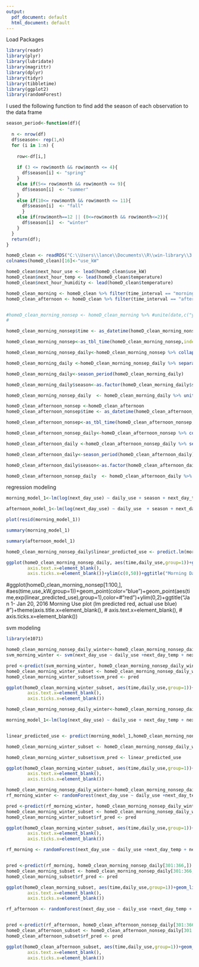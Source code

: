 ---
output:
  pdf_document: default
  html_document: default
---

Load Packages
```{r}
library(readr)
library(plyr)
library(lubridate)
library(magrittr)
library(dplyr)
library(tidyr)
library(tibbletime)
library(ggplot2)
library(randomForest)
```
I used the following function to find add the season of each observation to the data frame 
```{r}

season_period<-function(df){
  
  n <- nrow(df)
  df$season<- rep(1,n)
  for (i in 1:n) {
    
    row<-df[i,]
    
    if (3 <= row$month && row$month <= 4){
      df$season[i] <- "spring"
    }
    else if(5<= row$month && row$month <= 9){
      df$season[i]  <- "summer"
    }
    else if(10<= row$month && row$month <= 11){
      df$season[i]  <- "fall"
      }
    else if(row$month==12 || (0<=row$month && row$month<=2)){
      df$season[i]  <- "winter"
    }
  }
  return(df);
} 
```


```{r}
homeD_clean <- readRDS("C:\\Users\\lance\\Documents\\R\\win-library\\3.4\\EnergyForcasting\\homeD_2016_clean_3.rds")
colnames(homeD_clean)[16]<-"use_kW"

homeD_clean$next_hour_use <- lead(homeD_clean$use_kW)
homeD_clean$next_hour_temp <- lead(homeD_clean$temperature)
homeD_clean$next_hour_humidity <- lead(homeD_clean$temperature)

homeD_clean_morning <- homeD_clean %>% filter(time_interval == "morning")
homeD_clean_afternoon <- homeD_clean %>% filter(time_interval == "afternoon")


#homeD_clean_morning_nonsep <- homeD_clean_morning %>% #unite(date,c("year","month","date"),sep="-") %>% #unite(time_,c("hour","minute","second"),sep=":") %>% unite(time, #c(date,time_),sep=" ")
#

homeD_clean_morning_nonsep$time <- as_datetime(homeD_clean_morning_nonsep$time)

homeD_clean_morning_nonsep<-as_tbl_time(homeD_clean_morning_nonsep,index=time)

homeD_clean_morning_nonsep_daily<-homeD_clean_morning_nonsep %>% collapse_by("daily") %>% group_by(time) %>% summarise(daily_use = sum(use_kW),next_day_use =sum(next_hour_use),next_day_temp=mean(next_hour_temp),next_day_humidity=mean(next_hour_humidity))

homeD_clean_morning_daily <-homeD_clean_morning_nonsep_daily %>% separate(time,c("date","time"),' ') %>% separate(date,c("year","month","date"),"-") %>% separate(time,c("hour","minute","second"),":") 

homeD_clean_morning_daily<-season_period(homeD_clean_morning_daily)

homeD_clean_morning_daily$season<-as.factor(homeD_clean_morning_daily$season) 

homeD_clean_morning_nonsep_daily  <- homeD_clean_morning_daily %>% unite(date,c("year","month","date"),sep="-") %>% unite(time_,c("hour","minute","second"),sep=":") %>% unite(time, c(date,time_),sep=" ")
```


```{r}

homeD_clean_afternoon_nonsep <-homeD_clean_afternoon
homeD_clean_afternoon_nonsep$time <- as_datetime(homeD_clean_afternoon_nonsep$time)

homeD_clean_afternoon_nonsep<-as_tbl_time(homeD_clean_afternoon_nonsep,index=time)

homeD_clean_afternoon_nonsep_daily<-homeD_clean_afternoon_nonsep %>% collapse_by("daily") %>% group_by(time) %>% summarise(daily_use = sum(use_kW),next_day_use =sum(next_hour_use),next_day_temp=mean(next_hour_temp),next_day_humidity=mean(next_hour_humidity))

homeD_clean_afternoon_daily <-homeD_clean_afternoon_nonsep_daily %>% separate(time,c("date","time"),' ') %>% separate(date,c("year","month","date"),"-") %>% separate(time,c("hour","minute","second"),":") 

homeD_clean_afternoon_daily<-season_period(homeD_clean_afternoon_daily)

homeD_clean_afternoon_daily$season<-as.factor(homeD_clean_afternoon_daily$season) 

homeD_clean_afternoon_nonsep_daily  <- homeD_clean_afternoon_daily %>% unite(date,c("year","month","date"),sep="-") %>% unite(time_,c("hour","minute","second"),sep=":") %>% unite(time, c(date,time_),sep=" ")
```


regression modeling
```{r}

morning_model_1<-lm(log(next_day_use) ~ daily_use + season + next_day_temp + next_day_humidity,homeD_clean_morning_nonsep_daily)

afternoon_model_1<-lm(log(next_day_use) ~ daily_use  + season + next_day_temp + next_day_humidity,homeD_clean_afternoon_nonsep_daily)

```

```{r}
plot(resid(morning_model_1))
```


```{r}
summary(morning_model_1)
```


```{r}
summary(afternoon_model_1)
```

```{r}
homeD_clean_morning_nonsep_daily$linear_predicted_use <- predict.lm(morning_model_1)

ggplot(homeD_clean_morning_nonsep_daily, aes(time,daily_use,group=1))+geom_line(color="blue")+geom_line(aes(time,exp(linear_predicted_use)),color="red",group=1)+theme(axis.title.x=element_blank(),
        axis.text.x=element_blank(),
        axis.ticks.x=element_blank())+ylim(c(0,50))+ggtitle("Morning Daily Use plot (lm predicted red, actual use [kW] blue) ")
```


#ggplot(homeD_clean_morning_nonsep[1:100,], #aes(time,use_kW,group=1))+geom_point(color="blue")+geom_point(aes(time,exp(linear_predicted_use),group=1),color=#"red")+ylim(0,2)+ggtitle("Jan 1- Jan 20, 2016 Morning Use plot (lm predicted red, actual use blue) #")+theme(axis.title.x=element_blank(),
 #       axis.text.x=element_blank(),
#        axis.ticks.x=element_blank())





svm modeling
```{r}
library(e1071)

homeD_clean_morning_nonsep_daily_winter<-homeD_clean_morning_nonsep_daily %>% filter(season == "winter")
svm_morning_winter <- svm(next_day_use ~ daily_use +next_day_temp + next_day_humidity, data = homeD_clean_morning_nonsep_daily_winter[1:50,], kernel = "linear")

pred <-predict(svm_morning_winter, homeD_clean_morning_nonsep_daily_winter[51:70,])
homeD_clean_morning_winter_subset <- homeD_clean_morning_nonsep_daily_winter[51:70,]
homeD_clean_morning_winter_subset$svm_pred <- pred

ggplot(homeD_clean_morning_winter_subset, aes(time,daily_use,group=1))+geom_line(color="blue")+geom_line(aes(time,svm_pred,group=1),color="red")+ggtitle("Winter Morning Use[kW] Plot of Test Data (svm with Linear Kernel)")+labs(subtitle = "2/20/16-3/08/16, 20 Test points, 50 train points",caption = "Predicted Red, Actual Use Blue")+theme(axis.title.x=element_blank(),
        axis.text.x=element_blank(),
        axis.ticks.x=element_blank())
```

```{r}
homeD_clean_morning_nonsep_daily_winter<-homeD_clean_morning_nonsep_daily %>% filter(season == "winter")

morning_model_1<-lm(log(next_day_use) ~ daily_use + next_day_temp + next_day_humidity,homeD_clean_morning_nonsep_daily_winter[1:50,])


linear_predicted_use <- predict(morning_model_1,homeD_clean_morning_nonsep_daily_winter[51:70,])

homeD_clean_morning_winter_subset <- homeD_clean_morning_nonsep_daily_winter[51:70,]

homeD_clean_morning_winter_subset$svm_pred <- linear_predicted_use 

ggplot(homeD_clean_morning_winter_subset, aes(time,daily_use,group=1))+geom_line(color="blue")+geom_line(aes(time,linear_predicted_use,group=1),color="red")+ggtitle("Winter Morning Use[kW] Plot of Test Data (Linear Regression")+labs(subtitle = "2/20/16-3/08/16, 20 Test points, 50 train points",caption = "Predicted Red, Actual Use Blue")+theme(axis.title.x=element_blank(),
        axis.text.x=element_blank(),
        axis.ticks.x=element_blank())
```

```{r}
homeD_clean_morning_nonsep_daily_winter<-homeD_clean_morning_nonsep_daily %>% filter(season == "winter")
rf_morning_winter <- randomForest(next_day_use ~ daily_use +next_day_temp + next_day_humidity, data = homeD_clean_morning_nonsep_daily_winter[1:50,], kernel = "linear")

pred <-predict(rf_morning_winter, homeD_clean_morning_nonsep_daily_winter[51:70,])
homeD_clean_morning_winter_subset <- homeD_clean_morning_nonsep_daily_winter[51:70,]
homeD_clean_morning_winter_subset$rf_pred <- pred

ggplot(homeD_clean_morning_winter_subset, aes(time,daily_use,group=1))+geom_line(color="blue")+geom_line(aes(time,rf_pred,group=1),color="red")+ggtitle("Winter Morning Use[kW] Plot of Test Data (Random Forest)")+labs(subtitle = "2/20/16-3/08/16, 20 Test points, 50 train points",caption = "Predicted Red, Actual Use Blue")+theme(axis.title.x=element_blank(),
        axis.text.x=element_blank(),
        axis.ticks.x=element_blank())
```

```{r}

rf_morning <- randomForest(next_day_use ~ daily_use +next_day_temp + next_day_humidity , data = homeD_clean_morning_nonsep_daily[1:300,])


pred <-predict(rf_morning, homeD_clean_morning_nonsep_daily[301:366,])
homeD_clean_morning_subset <- homeD_clean_morning_nonsep_daily[301:366,]
homeD_clean_morning_subset$rf_pred <- pred

ggplot(homeD_clean_morning_subset, aes(time,daily_use,group=1))+geom_line(color="blue")+geom_line(aes(time,rf_pred,group=1),color="red")+ggtitle("Morning Use[kW] Plot of Test Data (Random Forest)")+labs(subtitle = "Train 1/01/16-10/26/16, Test 10/27/16-12/31/16, 66 Test points, 300 train points",caption = "Predicted Red, Actual Use Blue")+theme(axis.title.x=element_blank(),
        axis.text.x=element_blank(),
        axis.ticks.x=element_blank())
```

```{r}
rf_afternoon <- randomForest(next_day_use ~ daily_use +next_day_temp + next_day_humidity, data = homeD_clean_afternoon_nonsep_daily[1:300,])


pred <-predict(rf_afternoon, homeD_clean_afternoon_nonsep_daily[301:366,])
homeD_clean_afternoon_subset <- homeD_clean_afternoon_nonsep_daily[301:366,]
homeD_clean_afternoon_subset$rf_pred <- pred

ggplot(homeD_clean_afternoon_subset, aes(time,daily_use,group=1))+geom_line(color="blue")+geom_line(aes(time,rf_pred,group=1),color="red")+ggtitle("Afternoon Use[kW] Plot of Test Data (Random Forest)")+labs(subtitle = "Train 1/01/16-10/26/16, Test 10/27/16-12/31/16, 66 Test points, 300 train points",caption = "Predicted Red, Actual Use Blue")+theme(axis.title.x=element_blank(),
        axis.text.x=element_blank(),
        axis.ticks.x=element_blank())
```

